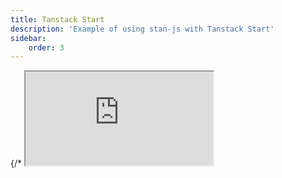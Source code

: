 ```yaml
---
title: Tanstack Start
description: 'Example of using stan-js with Tanstack Start'
sidebar:
    order: 3
---
```



{/* <iframe src="https://stackblitz.com/github/codemask-labs/stan-js/tree/main/examples/tanstack-start?embed=1&hideExplorer=1&view=preview" /> */}
{/* For now Tanstack Start not-fully works on stackblitz https://github.com/TanStack/router/issues/2792 */}
<iframe src="https://codesandbox.io/p/sandbox/github/codemask-labs/stan-js/tree/main/examples/tanstack-start?view=preview&embed=1" />

Create stan-js store in your app:
<Code path="tanstack-start/app/store.ts" />

Calculate initial values (e.g. fetch some data using Server Functions or get it from search params) and pass that to `StoreProvider`:
<Code path="tanstack-start/app/routes/__root.tsx" mark={[{ range: '14-15' }, 23, 25, 32, { range: '53-62' }]} />

Use `useStore` to access the store in your components:
<Code path="tanstack-start/app/routes/index.tsx" mark={[6]} />
<Code path="tanstack-start/app/components/Counter.tsx" mark={[4]} />
